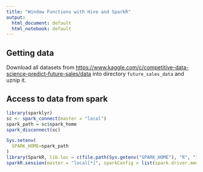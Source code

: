```yaml
---
title: "Window Functions with Hive and SparkR"
output:
  html_document: default
  html_notebook: default
---
```


## Getting data

Download all datasets from  <https://www.kaggle.com/c/competitive-data-science-predict-future-sales/data> into directory `future_sales_data` and uznip it.

## Access to data from spark


```r
library(sparklyr)
sc <- spark_connect(master = "local")
spark_path = sc$spark_home
spark_disconnect(sc)

Sys.setenv(
  SPARK_HOME=spark_path
)
library(SparkR, lib.loc = c(file.path(Sys.getenv("SPARK_HOME"), "R", "lib")))
sparkR.session(master = "local[*]", sparkConfig = list(spark.driver.memory = "2g"))

```

